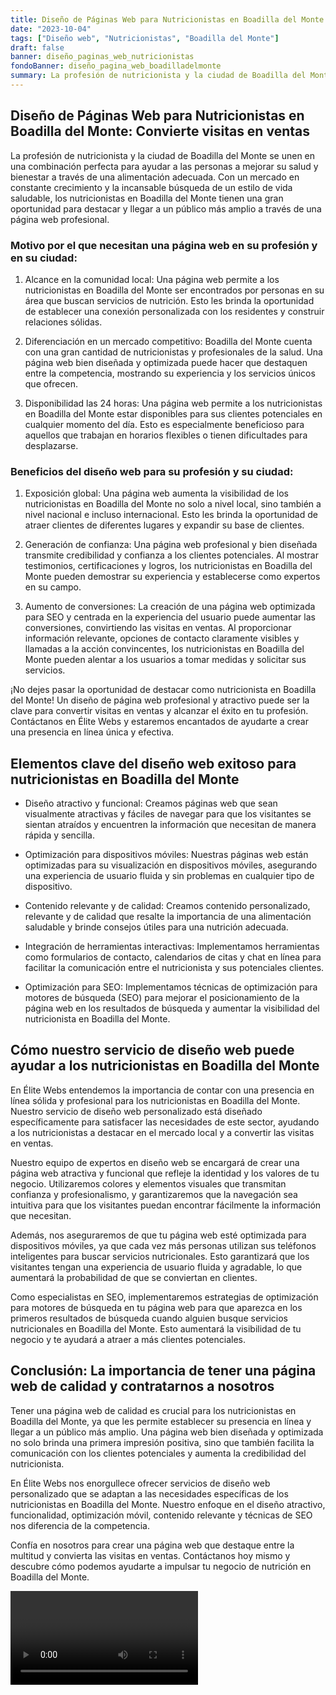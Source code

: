 ```yaml
---
title: Diseño de Páginas Web para Nutricionistas en Boadilla del Monte
date: "2023-10-04"
tags: ["Diseño web", "Nutricionistas", "Boadilla del Monte"]
draft: false
banner: diseño_paginas_web_nutricionistas
fondoBanner: diseño_pagina_web_boadilladelmonte
summary: La profesión de nutricionista y la ciudad de Boadilla del Monte se unen en una combinación perfecta para ayudar a las personas a mejorar su salud y bienestar a través de una alimentación adecuada. Con un mercado en constante crecimiento y la incansable búsqueda de un estilo de vida saludable, los nutricionistas en Boadilla del Monte tienen una gran oportunidad para destacar y llegar a un público más amplio a través de una página web profesional.
---
```



## Diseño de Páginas Web para Nutricionistas en Boadilla del Monte: Convierte visitas en ventas

La profesión de nutricionista y la ciudad de Boadilla del Monte se unen en una combinación perfecta para ayudar a las personas a mejorar su salud y bienestar a través de una alimentación adecuada. Con un mercado en constante crecimiento y la incansable búsqueda de un estilo de vida saludable, los nutricionistas en Boadilla del Monte tienen una gran oportunidad para destacar y llegar a un público más amplio a través de una página web profesional.

### Motivo por el que necesitan una página web en su profesión y en su ciudad:

1. Alcance en la comunidad local: Una página web permite a los nutricionistas en Boadilla del Monte ser encontrados por personas en su área que buscan servicios de nutrición. Esto les brinda la oportunidad de establecer una conexión personalizada con los residentes y construir relaciones sólidas.

2. Diferenciación en un mercado competitivo: Boadilla del Monte cuenta con una gran cantidad de nutricionistas y profesionales de la salud. Una página web bien diseñada y optimizada puede hacer que destaquen entre la competencia, mostrando su experiencia y los servicios únicos que ofrecen.

3. Disponibilidad las 24 horas: Una página web permite a los nutricionistas en Boadilla del Monte estar disponibles para sus clientes potenciales en cualquier momento del día. Esto es especialmente beneficioso para aquellos que trabajan en horarios flexibles o tienen dificultades para desplazarse.

### Beneficios del diseño web para su profesión y su ciudad:

1. Exposición global: Una página web aumenta la visibilidad de los nutricionistas en Boadilla del Monte no solo a nivel local, sino también a nivel nacional e incluso internacional. Esto les brinda la oportunidad de atraer clientes de diferentes lugares y expandir su base de clientes.

2. Generación de confianza: Una página web profesional y bien diseñada transmite credibilidad y confianza a los clientes potenciales. Al mostrar testimonios, certificaciones y logros, los nutricionistas en Boadilla del Monte pueden demostrar su experiencia y establecerse como expertos en su campo.

3. Aumento de conversiones: La creación de una página web optimizada para SEO y centrada en la experiencia del usuario puede aumentar las conversiones, convirtiendo las visitas en ventas. Al proporcionar información relevante, opciones de contacto claramente visibles y llamadas a la acción convincentes, los nutricionistas en Boadilla del Monte pueden alentar a los usuarios a tomar medidas y solicitar sus servicios.

¡No dejes pasar la oportunidad de destacar como nutricionista en Boadilla del Monte! Un diseño de página web profesional y atractivo puede ser la clave para convertir visitas en ventas y alcanzar el éxito en tu profesión. Contáctanos en Élite Webs y estaremos encantados de ayudarte a crear una presencia en línea única y efectiva.

<GifSeo />

<Cta />

## Elementos clave del diseño web exitoso para nutricionistas en Boadilla del Monte

- Diseño atractivo y funcional: Creamos páginas web que sean visualmente atractivas y fáciles de navegar para que los visitantes se sientan atraídos y encuentren la información que necesitan de manera rápida y sencilla.

- Optimización para dispositivos móviles: Nuestras páginas web están optimizadas para su visualización en dispositivos móviles, asegurando una experiencia de usuario fluida y sin problemas en cualquier tipo de dispositivo.

- Contenido relevante y de calidad: Creamos contenido personalizado, relevante y de calidad que resalte la importancia de una alimentación saludable y brinde consejos útiles para una nutrición adecuada.

- Integración de herramientas interactivas: Implementamos herramientas como formularios de contacto, calendarios de citas y chat en línea para facilitar la comunicación entre el nutricionista y sus potenciales clientes.

- Optimización para SEO: Implementamos técnicas de optimización para motores de búsqueda (SEO) para mejorar el posicionamiento de la página web en los resultados de búsqueda y aumentar la visibilidad del nutricionista en Boadilla del Monte.

## Cómo nuestro servicio de diseño web puede ayudar a los nutricionistas en Boadilla del Monte

En Élite Webs entendemos la importancia de contar con una presencia en línea sólida y profesional para los nutricionistas en Boadilla del Monte. Nuestro servicio de diseño web personalizado está diseñado específicamente para satisfacer las necesidades de este sector, ayudando a los nutricionistas a destacar en el mercado local y a convertir las visitas en ventas.

Nuestro equipo de expertos en diseño web se encargará de crear una página web atractiva y funcional que refleje la identidad y los valores de tu negocio. Utilizaremos colores y elementos visuales que transmitan confianza y profesionalismo, y garantizaremos que la navegación sea intuitiva para que los visitantes puedan encontrar fácilmente la información que necesitan.

Además, nos aseguraremos de que tu página web esté optimizada para dispositivos móviles, ya que cada vez más personas utilizan sus teléfonos inteligentes para buscar servicios nutricionales. Esto garantizará que los visitantes tengan una experiencia de usuario fluida y agradable, lo que aumentará la probabilidad de que se conviertan en clientes.

Como especialistas en SEO, implementaremos estrategias de optimización para motores de búsqueda en tu página web para que aparezca en los primeros resultados de búsqueda cuando alguien busque servicios nutricionales en Boadilla del Monte. Esto aumentará la visibilidad de tu negocio y te ayudará a atraer a más clientes potenciales.

## Conclusión: La importancia de tener una página web de calidad y contratarnos a nosotros

Tener una página web de calidad es crucial para los nutricionistas en Boadilla del Monte, ya que les permite establecer su presencia en línea y llegar a un público más amplio. Una página web bien diseñada y optimizada no solo brinda una primera impresión positiva, sino que también facilita la comunicación con los clientes potenciales y aumenta la credibilidad del nutricionista.

En Élite Webs nos enorgullece ofrecer servicios de diseño web personalizado que se adaptan a las necesidades específicas de los nutricionistas en Boadilla del Monte. Nuestro enfoque en el diseño atractivo, funcionalidad, optimización móvil, contenido relevante y técnicas de SEO nos diferencia de la competencia.

Confía en nosotros para crear una página web que destaque entre la multitud y convierta las visitas en ventas. Contáctanos hoy mismo y descubre cómo podemos ayudarte a impulsar tu negocio de nutrición en Boadilla del Monte.

<Video />

<CtaBot job="Nutricionistas" city="Boadilla del Monte" />

<Gmaps query="Boadilla del Monte+españa+maps" />
